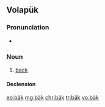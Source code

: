 {{also|Appendix:Variations of "bak"}}
==Volapük==

===Pronunciation===
* {{IPA|[bɛk]|lang=vo}}

===Noun===
{{vo-noun}}

# [[back]]

====Declension====
{{vo-decl-noun}}

[[eo:bäk]]
[[mg:bäk]]
[[chr:bäk]]
[[tr:bäk]]
[[vo:bäk]]